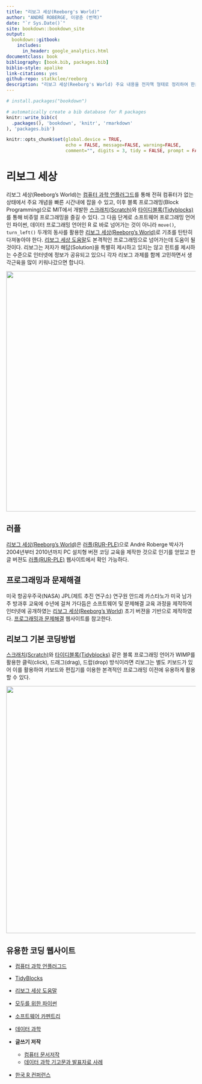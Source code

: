 ```yaml
---
title: "리보그 세상(Reeborg's World)"
author: "ANDRÉ ROBERGE, 이광춘 (번역)"
date: "`r Sys.Date()`"
site: bookdown::bookdown_site
output: 
  bookdown::gitbook:
    includes:
      in_header: google_analytics.html
documentclass: book
bibliography: [book.bib, packages.bib]
biblio-style: apalike
link-citations: yes
github-repo: statkclee/reeborg
description: "리보그 세상(Reeborg's World) 주요 내용을 전자책 형태로 정리하여 한글로 공개합니다."
---
```


```r
# install.packages("bookdown")

# automatically create a bib database for R packages
knitr::write_bib(c(
  .packages(), 'bookdown', 'knitr', 'rmarkdown'
), 'packages.bib')

knitr::opts_chunk$set(global.device = TRUE,
                      echo = FALSE, message=FALSE, warning=FALSE,
                      comment="", digits = 3, tidy = FALSE, prompt = FALSE, fig.align = 'center')

```

# 리보그 세상 {#reeborg .unnumbered}

리보그 세상(Reeborg's World)는 [컴퓨터 과학 언플러그드](https://statkclee.github.io/unplugged/)를 통해 전혀 컴퓨터가 없는 상태에서 주요 개념을 빠른 시간내에 잡을 수 있고, 이후 블록 프로그래밍(Block Programming)으로 MIT에서 개발한 [스크래치(Scratch)](https://scratch.mit.edu/)와 [타이디블록(Tidyblocks)](https://tidyblocks.tech/)를 통해 비쥬얼 프로그래밍을 즐길 수 있다. 그 다음 단계로 소프트웨어 프로그래밍 언어인 파이썬, 데이터 프로그래밍 언어인 R 로 바로 넘어가는 것이 아니라 `move()`, `turn_left()` 두개의 동사를 활용한 [리보그 세상(Reeborg's World)](https://reeborg.ca/)로 기초를 탄탄히 다져놓아야 한다. [리보그 세상 도움말](https://reeborg.ca/docs/ko/)도 본격적인 프로그래밍으로 넘어가는데 도움이 될 것이다. 리보그는 저자가 해답(Solution)을 특별히 제시하고 있지는 않고 힌트를 제시하는 수준으로 인터넷에 정보가 공유되고 있으니 각자 리보그 과제를 함께 고민하면서 생각근육을 많이 키워나갔으면 합니다. 

![](fig/reeborg-project.png){width="639"}

## 러플 {#rur-ple}

[리보그 세상(Reeborg's World)](https://reeborg.ca/)은 [러플(RUR-PLE)](https://statkclee.github.io/rur-ple/)으로 André Roberge 박사가 2004년부터 2010년까지 PC 설치형 버젼 코딩 교육을 제작한 것으로 인기를 얻었고 한글 버젼도 [러플(RUR-PLE)](https://statkclee.github.io/rur-ple/) 웹사이트에서 확인 가능하다.

## 프로그래밍과 문제해결 {#code-persepctive}

미국 항공우주국(NASA) JPL(제트 추진 연구소) 연구원 안드레 카스타노가 미국 남가주 방과후 교육에 수년에 걸쳐 가다듬은 소프트웨어 및 문제해결 교육 과정을 제작하여 인터넷에 공개하였는 [리보그 세상(Reeborg's World)](https://reeborg.ca/) 초기 버젼을 기반으로 제작하였다. [프로그래밍과 문제해결](https://statkclee.github.io/code-perspectives/) 웹사이트를 참고한다.

## 리보그 기본 코딩방법 {#reeborg-programming}

[스크래치(Scratch)](https://scratch.mit.edu/)와 [타이디블록(Tidyblocks)](https://tidyblocks.tech/) 같은 블록 프로그래밍 언어가 WIMP를 활용한 클릭(click), 드래그(drag), 드랍(drop) 방식이라면 리보그는 별도 키보드가 있어 이를 활용하여 키보드와 편집기를 이용한 본격적인 프로그래밍 이전에 유용하게 활용할 수 있다.

![](fig/reeborg_howto.gif){width="657"}

## 유용한 코딩 웹사이트 {#useful-website}

-   [컴퓨터 과학 언플러그드](https://statkclee.github.io/unplugged/)

-   [TidyBlocks](https://tidyblocks.tech/)

-   [리보그 세상 도움말](https://reeborg.ca/docs/ko/)

-   [모두를 위한 파이썬](https://statkclee.github.io/pythonlearn-kr/)

-   [소프트웨어 카펜트리](http://statkclee.github.io/swcarpentry-version-5-3-new/)

-   [데이터 과학](http://statkclee.github.io/data-science/)

-   **글쓰기 저작**

    -   [컴퓨터 문서저작](https://statkclee.github.io/comp_document/)
    -   [데이터 과학 기고문과 발표자료 사례](https://statkclee.github.io/ds-authoring/)

-   [한국 R 컨퍼런스](https://use-r.kr/)
